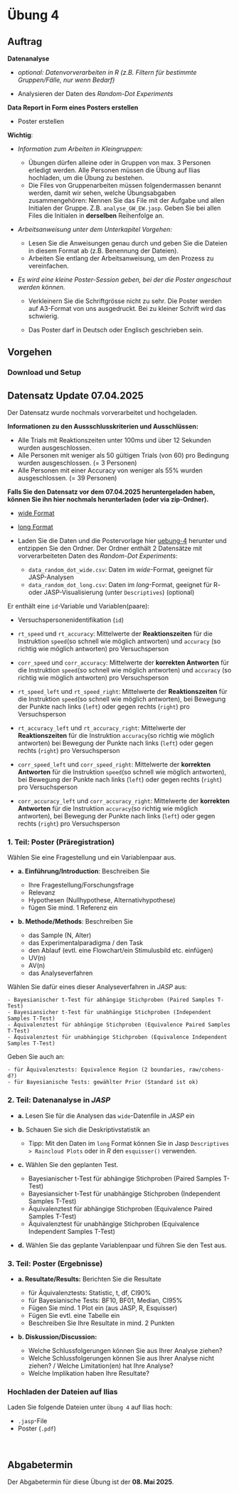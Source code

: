 # Übung 4 {.unnumbered}

## Auftrag

__Datenanalyse __ 

- _optional: Datenvorverarbeiten in *R* (z.B. Filtern für bestimmte Gruppen/Fälle, nur wenn Bedarf)_

- Analysieren der Daten des _Random-Dot Experiments_

__Data Report in Form eines Posters erstellen__

- Poster erstellen 

__Wichtig__: 

- _Information zum Arbeiten in Kleingruppen:_

    - Übungen dürfen alleine oder in Gruppen von max. 3 Personen erledigt werden. Alle Personen müssen die Übung auf Ilias hochladen, um die Übung zu bestehen.
    - Die Files von Gruppenarbeiten müssen folgendermassen benannt werden, damit wir sehen, welche Übungsabgaben zusammengehören: Nennen Sie das File mit der Aufgabe und allen Initialen der Gruppe. Z.B. `analyse_GW_EW.jasp`. Geben Sie bei allen Files die Initialen in __derselben__ Reihenfolge an.
    
- _Arbeitsanweisung unter dem Unterkapitel *Vorgehen*:_

    - Lesen Sie die Anweisungen genau durch und geben Sie die Dateien in diesem Format ab (z.B. Benennung der Dateien).
    - Arbeiten Sie entlang der Arbeitsanweisung, um den Prozess zu vereinfachen.
    
- _Es wird eine kleine Poster-Session geben, bei der die Poster angeschaut werden können._

    - Verkleinern Sie die Schriftgrösse nicht zu sehr. Die Poster werden auf A3-Format von uns ausgedruckt. Bei zu kleiner Schrift wird das schwierig.
    
    - Das Poster darf in Deutsch oder Englisch geschrieben sein.


## Vorgehen

### Download und Setup

:::callout-caution
## Datensatz Update 07.04.2025

Der Datensatz wurde nochmals vorverarbeitet und hochgeladen.

__Informationen zu den Aussschlusskriterien und Ausschlüssen:__

- Alle Trials mit Reaktionszeiten unter 100ms und über 12 Sekunden wurden ausgeschlossen.
- Alle Personen mit weniger als 50 gültigen Trials (von 60) pro Bedingung wurden ausgeschlossen. (= 3 Personen)
- Alle Personen mit einer Accuracy von weniger als 55% wurden ausgeschlossen. (= 39 Personen)

__Falls Sie den Datensatz vor dem 07.04.2025 heruntergeladen haben, können Sie ihn hier nochmals herunterladen (oder via zip-Ordner).__

- [wide Format](data/data_random_dot_wide.csv)
        
- [long Format](data/data_random_dot_long.csv)

:::

- Laden Sie die Daten und die Postervorlage hier [uebung-4](data/uebung-4.zip) herunter und entzippen Sie den Ordner. Der Ordner enthält 2 Datensätze mit vorverarbeiteten Daten des _Random-Dot Experiments_:

    - `data_random_dot_wide.csv`: Daten im _wide_-Format, geeignet für JASP-Analysen
    - `data_random_dot_long.csv`: Daten im _long_-Format, geeignet für R- oder JASP-Visualisierung (unter `Descriptives`) (optional)

Er enthält eine `id`-Variable und Variablen(paare):

- Versuchspersonenidentifikation (`id`)

- `rt_speed` und `rt_accuracy`: Mittelwerte der __Reaktionszeiten__ für die Instruktion `speed`(so schnell wie möglich antworten) und `accuracy` (so richtig wie möglich antworten) pro Versuchsperson 

- `corr_speed` und `corr_accuracy`: Mittelwerte der __korrekten Antworten__ für die Instruktion `speed`(so schnell wie möglich antworten) und `accuracy` (so richtig wie möglich antworten) pro Versuchsperson 

- `rt_speed_left` und `rt_speed_right`: Mittelwerte der __Reaktionszeiten__ für die Instruktion `speed`(so schnell wie möglich antworten), bei Bewegung der Punkte nach links (`left`) oder gegen rechts (`right`) pro Versuchsperson 

- `rt_accuracy_left` und `rt_accuracy_right`: Mittelwerte der __Reaktionszeiten__ für die Instruktion `accuracy`(so richtig wie möglich antworten) bei Bewegung der Punkte nach links (`left`) oder gegen rechts (`right`) pro Versuchsperson

- `corr_speed_left` und `corr_speed_right`: Mittelwerte der __korrekten Antworten__ für die Instruktion `speed`(so schnell wie möglich antworten), bei Bewegung der Punkte nach links (`left`) oder gegen rechts (`right`) pro Versuchsperson 

- `corr_accuracy_left` und `corr_accuracy_right`: Mittelwerte der __korrekten Antworten__ für die Instruktion `accuracy`(so richtig wie möglich antworten), bei Bewegung der Punkte nach links (`left`) oder gegen rechts (`right`) pro Versuchsperson 


### 1. Teil: Poster (Präregistration)

Wählen Sie eine Fragestellung und ein Variablenpaar aus.

- __a. Einführung/Introduction__: Beschreiben Sie

    - Ihre Fragestellung/Forschungsfrage
    - Relevanz
    - Hypothesen (Nullhypothese, Alternativhypothese)
    - fügen Sie mind. 1 Referenz ein
    

- __b. Methode/Methods__: Beschreiben Sie
    - das Sample (N, Alter)
    - das Experimentalparadigma / den Task
    - den Ablauf (evtl. eine Flowchart/ein Stimulusbild etc. einfügen)
    - UV(n)
    - AV(n)
    - das Analyseverfahren
    
Wählen Sie dafür eines dieser Analyseverfahren in _JASP_ aus:
    
    - Bayesianischer t-Test für abhängige Stichproben (Paired Samples T-Test)
    - Bayesiansicher t-Test für unabhängige Stichproben (Independent Samples T-Test)
    - Äquivalenztest für abhängige Stichproben (Equivalence Paired Samples T-Test)
    - Äquivalenztest für unabhängige Stichproben (Equivalence Independent Samples T-Test)
    
Geben Sie auch an:

    - für Äquivalenztests: Equivalence Region (2 boundaries, raw/cohens-d?)
    - für Bayesianische Tests: gewählter Prior (Standard ist ok)

    
### 2. Teil: Datenanalyse in _JASP_
    
- __a.__ Lesen Sie für die Analysen das `wide`-Datenfile in _JASP_ ein

- __b.__ Schauen Sie sich die Deskriptivstatistik an
    
    - Tipp: Mit den Daten im `long` Format können Sie in Jasp `Descriptives > Raincloud Plots` oder in _R_ den `esquisser()` verwenden.

- __c.__ Wählen Sie den geplanten Test.

    - Bayesianischer t-Test für abhängige Stichproben (Paired Samples T-Test)
    - Bayesiansicher t-Test für unabhängige Stichproben (Independent Samples T-Test)
    - Äquivalenztest für abhängige Stichproben (Equivalence Paired Samples T-Test)
    - Äquivalenztest für unabhängige Stichproben (Equivalence Independent Samples T-Test)


- __d.__ Wählen Sie das geplante Variablenpaar und führen Sie den Test aus.

### 3. Teil: Poster (Ergebnisse)

- __a. Resultate/Results:__ Berichten Sie die Resultate

    - für Äquivalenztests: Statistic, t, df, CI90%
    - für Bayesianische Tests: BF10, BF01, Median, CI95%
    - Fügen Sie mind. 1 Plot ein (aus JASP, R, Esquisser)
    - Fügen Sie evtl. eine Tabelle ein
    - Beschreiben Sie Ihre Resultate in mind. 2 Punkten

- __b. Diskussion/Discussion:__ 

    - Welche Schlussfolgerungen können Sie aus Ihrer Analyse ziehen? 
    - Welche Schlussfolgerungen können Sie aus Ihrer Analyse nicht ziehen? / Welche Limitation(en) hat Ihre Analyse?     
    - Welche Implikation haben Ihre Resultate?


### Hochladen der Dateien auf Ilias 

Laden Sie folgende Dateien unter `Übung 4` auf Ilias hoch:

- `.jasp`-File
- Poster (`.pdf`)

<br>

## Abgabetermin

Der Abgabetermin für diese Übung ist der __08. Mai 2025__.



